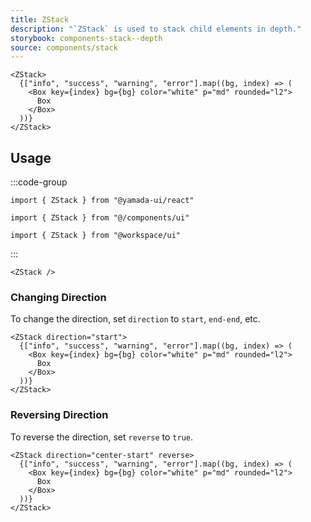 ```yaml
---
title: ZStack
description: "`ZStack` is used to stack child elements in depth."
storybook: components-stack--depth
source: components/stack
---
```


```tsx preview
<ZStack>
  {["info", "success", "warning", "error"].map((bg, index) => (
    <Box key={index} bg={bg} color="white" p="md" rounded="l2">
      Box
    </Box>
  ))}
</ZStack>
```

## Usage

:::code-group

```tsx [package]
import { ZStack } from "@yamada-ui/react"
```

```tsx [alias]
import { ZStack } from "@/components/ui"
```

```tsx [monorepo]
import { ZStack } from "@workspace/ui"
```

:::

```tsx
<ZStack />
```

### Changing Direction

To change the direction, set `direction` to `start`, `end-end`, etc.

```tsx preview
<ZStack direction="start">
  {["info", "success", "warning", "error"].map((bg, index) => (
    <Box key={index} bg={bg} color="white" p="md" rounded="l2">
      Box
    </Box>
  ))}
</ZStack>
```

### Reversing Direction

To reverse the direction, set `reverse` to `true`.

```tsx preview
<ZStack direction="center-start" reverse>
  {["info", "success", "warning", "error"].map((bg, index) => (
    <Box key={index} bg={bg} color="white" p="md" rounded="l2">
      Box
    </Box>
  ))}
</ZStack>
```
